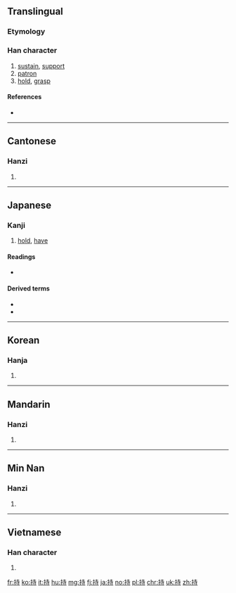 ==Translingual==
{{stroke order|strokes=9}}

===Etymology===
{{rfe|lang=mul}}

===Han character===
{{Han char|rn=64|rad=手|as=06|sn=9|four=54041|canj=QGDI|ids=⿰扌寺}}

# [[sustain]], [[support]]
# [[patron]]
# [[hold]], [[grasp]]

====References====
* {{Han ref|kx=0429.050|dkj=12019|dj=0778.020|hdz=31866.020|uh=6301|ud=25345|bh=ABF9|bd=44025}}

----

==Cantonese==

===Hanzi===
{{yue-hanzi|jyut=ci4|y=chi4}}

# {{defn|lang=yue|sort=手06}}

----

==Japanese==

===Kanji===
{{ja-kanji|grade=3|rs=手06}}

# [[hold]], [[have]]

====Readings====
* {{ja-readings|goon=[[じ]] (ji)|kanon=[[ち]] (chi)|kun=[[もつ]] (motsu), [[もち]] (mochi)}}

====Derived terms====
* {{l|ja|持つ|tr=[[もつ]], motsu}}
* {{l|ja|持ち|tr=[[もち]], mochi}}

----

==Korean==

===Hanja===
{{ko-hanja|hangeul=지|eumhun=|rv=ji|mr=chi|y=ci}}

# {{defn|lang=ko|sort=手06}}

----

==Mandarin==

===Hanzi===
{{cmn-hanzi|pin=[[chí]] ([[chi2]])|wg=ch'ih<sup>2</sup>}}

# {{defn|lang=cmn|sort=手06}}

----
==Min Nan==

===Hanzi===
{{nan-hanzi|poj=tî, chhî}}

# {{defn|lang=nan}}

----

==Vietnamese==

===Han character===
{{vi-hantu|[[trì]], [[chày]], [[chiì]], [[ghiì]], [[giầy]], [[trầy]], [[chì]], [[ghì]], [[nghỉ]], [[trờ]]|rs=手06}}

# {{defn|lang=vi|sort=手06}}

[[fr:持]]
[[ko:持]]
[[it:持]]
[[hu:持]]
[[mg:持]]
[[fj:持]]
[[ja:持]]
[[no:持]]
[[pl:持]]
[[chr:持]]
[[uk:持]]
[[zh:持]]